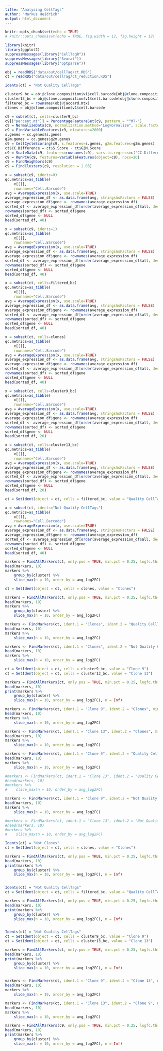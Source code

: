 ```yaml
---
title: "Analysing CellTags"
author: "Markus Heidrich"
output: html_document
---
```


```r
knitr::opts_chunk$set(echo = TRUE)
# knitr::opts_chunk$set(echo = TRUE, fig.width = 12, fig.height = 12)
```



```r
library(knitr)
library(ggplot2)
suppressMessages(library("CellTagR"))
suppressMessages(library("Seurat"))
suppressMessages(library("optparse"))
```

```r
obj = readRDS("data/out/cellTag/ct.RDS")
ct = readRDS("data/out/cellTag/ct_reduction.RDS")

Idents(ct) = "Not Quality CellTags"

cluster9_bc = obj@clone.composition$v1$cell.barcode[obj@clone.composition$v1$clone.id == 9]
cluster13_bc = obj@clone.composition$v1$cell.barcode[obj@clone.composition$v1$clone.id == 13]
filtered_bc = rownames(obj@jaccard.mtx)
clones = obj@clone.composition$v1$cell.barcode

c9 = subset(ct, cells=cluster9_bc)
c9[["percent.mt"]] = PercentageFeatureSet(c9, pattern = "^MT-")
c9 = NormalizeData(c9, normalization.method="LogNormalize", scale.factor=10000)
c9 = FindVariableFeatures(c9, nfeatures=2000)
s.genes = cc.genes$s.genes
g2m.genes = cc.genes$g2m.genes
c9 = CellCycleScoring(c9, s.features=s.genes, g2m.features=g2m.genes)
ct$CC.Difference = ct$S.Score - ct$G2M.Score
c9 = ScaleData(c9, features=rownames(c9), vars.to.regress=c("CC.Difference", "percent.mt"))
c9 = RunPCA(c9, features=VariableFeatures(object=c9), npcs=26)
c9 = FindNeighbors(c9)
c9 = FindClusters(c9, resolution = 1.03)

x = subset(c9, idents=0)
qc.metrics=as_tibble(
    x[[]],
    rownames="Cell.Barcode")
avg = AverageExpression(x, use.scale=TRUE)
average_expression_df <- as.data.frame(avg, stringsAsFactors = FALSE)
average_expression_df$gene <- rownames(average_expression_df)
sorted_df <- average_expression_df[order(average_expression_df$all, decreasing = TRUE), ]
rownames(sorted_df) <- sorted_df$gene
sorted_df$gene <- NULL
head(sorted_df, 40)

x = subset(c9, idents=1)
qc.metrics=as_tibble(
    x[[]],
    rownames="Cell.Barcode")
avg = AverageExpression(x, use.scale=TRUE)
average_expression_df <- as.data.frame(avg, stringsAsFactors = FALSE)
average_expression_df$gene <- rownames(average_expression_df)
sorted_df <- average_expression_df[order(average_expression_df$all, decreasing = TRUE), ]
rownames(sorted_df) <- sorted_df$gene
sorted_df$gene <- NULL
head(sorted_df, 40)

x = subset(ct, cells=filtered_bc)
qc.metrics=as_tibble(
    x[[]],
    rownames="Cell.Barcode")
avg = AverageExpression(x, use.scale=TRUE)
average_expression_df <- as.data.frame(avg, stringsAsFactors = FALSE)
average_expression_df$gene <- rownames(average_expression_df)
sorted_df <- average_expression_df[order(average_expression_df$all, decreasing = TRUE), ]
rownames(sorted_df) <- sorted_df$gene
sorted_df$gene <- NULL
head(sorted_df, 40)

x = subset(ct, cells=clones)
qc.metrics=as_tibble(
    x[[]],
    rownames="Cell.Barcode")
avg = AverageExpression(x, use.scale=TRUE)
average_expression_df <- as.data.frame(avg, stringsAsFactors = FALSE)
average_expression_df$gene <- rownames(average_expression_df)
sorted_df <- average_expression_df[order(average_expression_df$all, decreasing = TRUE), ]
rownames(sorted_df) <- sorted_df$gene
sorted_df$gene <- NULL
head(sorted_df, 40)

x = subset(ct, cells=cluster9_bc)
qc.metrics=as_tibble(
    x[[]],
    rownames="Cell.Barcode")
avg = AverageExpression(x, use.scale=TRUE)
average_expression_df <- as.data.frame(avg, stringsAsFactors = FALSE)
average_expression_df$gene <- rownames(average_expression_df)
sorted_df <- average_expression_df[order(average_expression_df$all, decreasing = TRUE), ]
rownames(sorted_df) <- sorted_df$gene
sorted_df$gene <- NULL
head(sorted_df, 20)

x = subset(ct, cells=cluster13_bc)
qc.metrics=as_tibble(
    x[[]],
    rownames="Cell.Barcode")
avg = AverageExpression(x, use.scale=TRUE)
average_expression_df <- as.data.frame(avg, stringsAsFactors = FALSE)
average_expression_df$gene <- rownames(average_expression_df)
sorted_df <- average_expression_df[order(average_expression_df$all, decreasing = TRUE), ]
rownames(sorted_df) <- sorted_df$gene
sorted_df$gene <- NULL
head(sorted_df, 20)

ct = SetIdent(object = ct, cells = filtered_bc, value = "Quality CellTags")

x = subset(ct, idents="Not Quality CellTags")
qc.metrics=as_tibble(
    x[[]],
    rownames="Cell.Barcode")
avg = AverageExpression(x, use.scale=TRUE)
average_expression_df <- as.data.frame(avg, stringsAsFactors = FALSE)
average_expression_df$gene <- rownames(average_expression_df)
sorted_df <- average_expression_df[order(average_expression_df$all, decreasing = TRUE), ]
rownames(sorted_df) <- sorted_df$gene
sorted_df$gene <- NULL
head(sorted_df, 40)

markers = FindAllMarkers(ct, only.pos = TRUE, min.pct = 0.25, logfc.threshold = 0.25)
head(markers, 10)
markers %>%
    group_by(cluster) %>%
    slice_max(n = 10, order_by = avg_log2FC)

ct = SetIdent(object = ct, cells = clones, value = "Clones")

markers = FindAllMarkers(ct, only.pos = TRUE, min.pct = 0.25, logfc.threshold = 0.25)
head(markers, 10)
markers %>%
    group_by(cluster) %>%
    slice_max(n = 10, order_by = avg_log2FC)

markers <- FindMarkers(ct, ident.1 = "Clones", ident.2 = "Quality CellTags", min.pct = 0.25, logfc.threshold = 0.25)
head(markers, 10)
markers %>%
    slice_max(n = 10, order_by = avg_log2FC)

markers <- FindMarkers(ct, ident.1 = "Clones", ident.2 = "Not Quality CellTags", min.pct = 0.25, logfc.threshold = 0.25)
head(markers, 10)
markers %>%
    slice_max(n = 10, order_by = avg_log2FC)

ct = SetIdent(object = ct, cells = cluster9_bc, value = "Clone 9")
ct = SetIdent(object = ct, cells = cluster13_bc, value = "Clone 13")

markers = FindAllMarkers(ct, only.pos = TRUE, min.pct = 0.25, logfc.threshold = 0.25)
head(markers, 10)
print(markers %>%
    group_by(cluster) %>%
    slice_max(n = 10, order_by = avg_log2FC), n = Inf)

markers <- FindMarkers(ct, ident.1 = "Clone 9", ident.2 = "Clones", min.pct = 0.25, logfc.threshold = 0.25)
head(markers, 10)
markers %>%
    slice_max(n = 10, order_by = avg_log2FC)

markers <- FindMarkers(ct, ident.1 = "Clone 13", ident.2 = "Clones", min.pct = 0.25, logfc.threshold = 0.25)
head(markers, 10)
markers %>%
    slice_max(n = 10, order_by = avg_log2FC)

markers <- FindMarkers(ct, ident.1 = "Clone 9", ident.2 = "Quality CellTags", min.pct = 0.25, logfc.threshold = 0.25)
head(markers, 10)
markers %>%
    slice_max(n = 10, order_by = avg_log2FC)

#markers <- FindMarkers(ct, ident.1 = "Clone 13", ident.2 = "Quality Celltags", min.pct = 0.25, logfc.threshold = 0.25)
#head(markers, 10)
#markers %>%
#    slice_max(n = 10, order_by = avg_log2FC)

markers <- FindMarkers(ct, ident.1 = "Clone 9", ident.2 = "Not Quality CellTags", min.pct = 0.25, logfc.threshold = 0.25)
head(markers, 10)
markers %>%
    slice_max(n = 10, order_by = avg_log2FC)

#markers <- FindMarkers(ct, ident.1 = "Clone 13", ident.2 = "Not Quality Celltags", min.pct = 0.25, logfc.threshold = 0.25)
#head(markers, 10)
#markers %>%
#    slice_max(n = 10, order_by = avg_log2FC)

Idents(ct) = "Not Clones"
ct = SetIdent(object = ct, cells = clones, value = "Clones")

markers = FindAllMarkers(ct, only.pos = TRUE, min.pct = 0.25, logfc.threshold = 0.25)
head(markers, 10)
print(markers %>%
    group_by(cluster) %>%
    slice_max(n = 10, order_by = avg_log2FC), n = Inf)


Idents(ct) = "Not Quality CellTags"
ct = SetIdent(object = ct, cells = filtered_bc, value = "Quality CellTags")

markers = FindAllMarkers(ct, only.pos = TRUE, min.pct = 0.25, logfc.threshold = 0.25)
head(markers, 10)
print(markers %>%
    group_by(cluster) %>%
    slice_max(n = 10, order_by = avg_log2FC), n = Inf)


Idents(ct) = "Not Quality CellTags"
ct = SetIdent(object = ct, cells = cluster9_bc, value = "Clone 9")
ct = SetIdent(object = ct, cells = cluster13_bc, value = "Clone 13")

markers = FindAllMarkers(ct, only.pos = TRUE, min.pct = 0.25, logfc.threshold = 0.25)
head(markers, 10)
print(markers %>%
    group_by(cluster) %>%
    slice_max(n = 10, order_by = avg_log2FC), n = Inf)


markers <- FindMarkers(ct, ident.1 = "Clone 9", ident.2 = "Clone 13", min.pct = 0.25, logfc.threshold = 0.25)
head(markers, 10)
markers %>%
    slice_max(n = 10, order_by = avg_log2FC)

markers <- FindMarkers(ct, ident.1 = "Clone 13", ident.2 = "Clone 9", min.pct = 0.25, logfc.threshold = 0.25)
head(markers, 10)
markers %>%
    slice_max(n = 10, order_by = avg_log2FC)

markers = FindAllMarkers(c9, only.pos = TRUE, min.pct = 0.25, logfc.threshold = 0.25)
head(markers, 10)
print(markers %>%
    group_by(cluster) %>%
    slice_max(n = 10, order_by = avg_log2FC), n = Inf)

```
